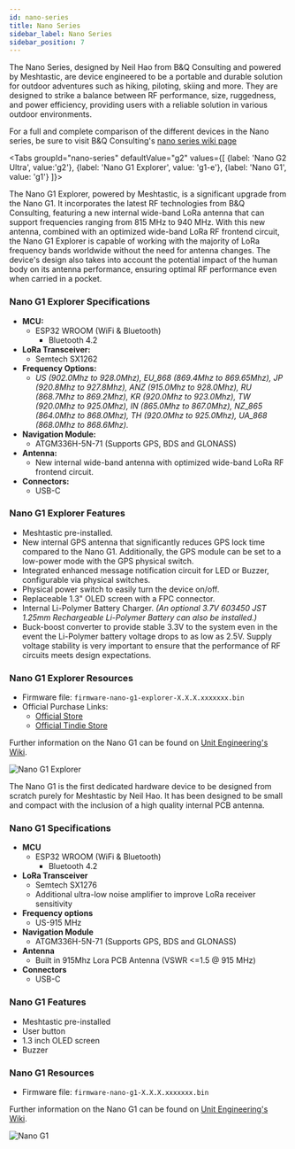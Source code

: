 ```yaml
---
id: nano-series
title: Nano Series
sidebar_label: Nano Series
sidebar_position: 7
---
```



The Nano Series, designed by Neil Hao from B&Q Consulting and powered by Meshtastic, are device engineered to be a portable and durable solution for outdoor adventures such as hiking, piloting, skiing and more. They are designed to strike a balance between RF performance, size, ruggedness, and power efficiency, providing users with a reliable solution in various outdoor environments.

For a full and complete comparison of the different devices in the Nano series, be sure to visit B&Q Consulting's [nano series wiki page](https://wiki.uniteng.com/en/meshtastic#nano-edition)

<Tabs
groupId="nano-series"
defaultValue="g2"
values={[
{label: 'Nano G2 Ultra', value:'g2'},
{label: 'Nano G1 Explorer', value: 'g1-e'},
{label: 'Nano G1', value: 'g1'}
]}>

<TabItem value="g2">



</TabItem>
 <TabItem value="g1-e">

The Nano G1 Explorer, powered by Meshtastic, is a significant upgrade from the Nano G1. It incorporates the latest RF technologies from B&Q Consulting, featuring a new internal wide-band LoRa antenna that can support frequencies ranging from 815 MHz to 940 MHz. With this new antenna, combined with an optimized wide-band LoRa RF frontend circuit, the Nano G1 Explorer is capable of working with the majority of LoRa frequency bands worldwide without the need for antenna changes. The device's design also takes into account the potential impact of the human body on its antenna performance, ensuring optimal RF performance even when carried in a pocket.

### Nano G1 Explorer Specifications

- **MCU:**
  - ESP32 WROOM (WiFi & Bluetooth)
    - Bluetooth 4.2
- **LoRa Transceiver:**
  - Semtech SX1262
- **Frequency Options:**
  - _US (902.0Mhz to 928.0Mhz), EU_868 (869.4Mhz to 869.65Mhz), JP (920.8Mhz to 927.8Mhz), ANZ (915.0Mhz to 928.0Mhz), RU (868.7Mhz to 869.2Mhz), KR (920.0Mhz to 923.0Mhz), TW (920.0Mhz to 925.0Mhz), IN (865.0Mhz to 867.0Mhz), NZ_865 (864.0Mhz to 868.0Mhz), TH (920.0Mhz to 925.0Mhz), UA_868 (868.0Mhz to 868.6Mhz)._
- **Navigation Module:**
  - ATGM336H-5N-71 (Supports GPS, BDS and GLONASS)
- **Antenna:**
  - New internal wide-band antenna with optimized wide-band LoRa RF frontend circuit.
- **Connectors:**
  - USB-C

### Nano G1 Explorer Features

- Meshtastic pre-installed.
- New internal GPS antenna that significantly reduces GPS lock time compared to the Nano G1. Additionally, the GPS module can be set to a low-power mode with the GPS physical switch.
- Integrated enhanced message notification circuit for LED or Buzzer, configurable via physical switches.
- Physical power switch to easily turn the device on/off.
- Replaceable 1.3" OLED screen with a FPC connector.
- Internal Li-Polymer Battery Charger. _(An optional 3.7V 603450 JST 1.25mm Rechargeable Li-Polymer Battery can also be installed.)_
- Buck-boost converter to provide stable 3.3V to the system even in the event the Li-Polymer battery voltage drops to as low as 2.5V. Supply voltage stability is very important to ensure that the performance of RF circuits meets design expectations.

### Nano G1 Explorer Resources

- Firmware file: `firmware-nano-g1-explorer-X.X.X.xxxxxxx.bin`
- Official Purchase Links:
  - [Official Store](https://shop.uniteng.com/product/meshtastic-mesh-device-nano-edition/)
  - [Official Tindie Store](https://www.tindie.com/products/neilhao/meshtastic-mesh-device-nano-g1-explorer/)

Further information on the Nano G1 can be found on [Unit Engineering's Wiki](https://wiki.uniteng.com/en/meshtastic/nano-g1-explorer).

![Nano G1 Explorer](/img/hardware/nano_g1_explorer.jpeg)

</TabItem>
<TabItem value="g1">

The Nano G1 is the first dedicated hardware device to be designed from scratch purely for Meshtastic by Neil Hao. It has been designed to be small and compact with the inclusion of a high quality internal PCB antenna.

### Nano G1 Specifications

- **MCU**
  - ESP32 WROOM (WiFi & Bluetooth)
    - Bluetooth 4.2
- **LoRa Transceiver**
  - Semtech SX1276
  - Additional ultra-low noise amplifier to improve LoRa receiver sensitivity
- **Frequency options**
  - US-915 MHz
- **Navigation Module**
  - ATGM336H-5N-71 (Supports GPS, BDS and GLONASS)
- **Antenna**
  - Built in 915Mhz Lora PCB Antenna (VSWR \<=1.5 @ 915 MHz)
- **Connectors**
  - USB-C

### Nano G1 Features

- Meshtastic pre-installed
- User button
- 1.3 inch OLED screen
- Buzzer

### Nano G1 Resources

- Firmware file: `firmware-nano-g1-X.X.X.xxxxxxx.bin`

Further information on the Nano G1 can be found on [Unit Engineering's Wiki](https://uniteng.com/wiki/doku.php?id=meshtastic:nano).

![Nano G1](/img/hardware/nano-g1-front.jpg)

</TabItem>
</Tabs>
